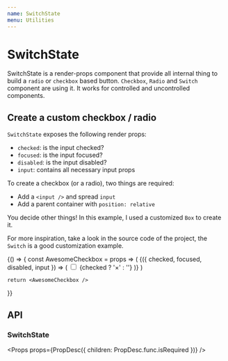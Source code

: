 ```yaml
---
name: SwitchState
menu: Utilities
---
```



# SwitchState

SwitchState is a render-props component that provide all internal thing to build a `radio` or `checkbox` based button. `Checkbox`, `Radio` and `Switch` component are using it. It works for controlled and uncontrolled components.

## Create a custom checkbox / radio

`SwitchState` exposes the following render props:

- `checked`: is the input checked?
- `focused`: is the input focused?
- `disabled`: is the input disabled?
- `input`: contains all necessary input props

To create a checkbox (or a radio), two things are required:

- Add a `<input />` and spread `input`
- Add a parent container with `position: relative`

You decide other things! In this example, I used a customized `Box` to create it.

For more inspiration, take a look in the source code of the project, the `Switch` is a good customization example.

<Playground>
  {() => {
    const AwesomeCheckbox = props => (
      <SwitchState {...props}>
        {({ checked, focused, disabled, input }) => (
          <Box
            position="relative"
            width={30}
            height={30}
            fontSize={34}
            color="#fff"
            display="flex"
            justifyContent="center"
            alignItems="center"
            backgroundColor={checked ? "primary" : "gray200"}
            border="1px solid #000"
            borderRadius={3}
          >
            <input type="checkbox" {...input} />
            {checked ? '×' : ''}
          </Box>
        )}
      </SwitchState>
    )

    return <AwesomeCheckbox />

}}

</Playground>

## API

### SwitchState

<Props props={PropDesc({ children: PropDesc.func.isRequired })} />
